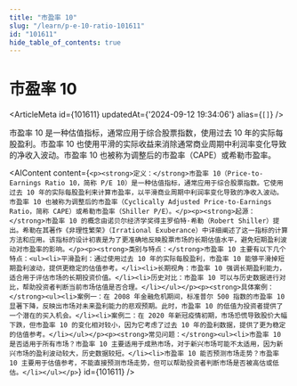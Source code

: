```yaml
---
title: "市盈率 10"
slug: "/learn/p-e-10-ratio-101611"
id: "101611"
hide_table_of_contents: true
---
```



# 市盈率 10

<ArticleMeta id={101611} updatedAt={'2024-09-12 19:34:06'} alias={`[]`} />
<div className='border-solid border-b border-t-0 my-4 border-[var(--ifm-color-gray-300)]' />

市盈率 10 是一种估值指标，通常应用于综合股票指数，使用过去 10 年的实际每股盈利。市盈率 10 也使用平滑的实际收益来消除通常商业周期中利润率变化导致的净收入波动。市盈率 10 也被称为调整后的市盈率（CAPE）或希勒市盈率。

<AIContent content={`<p><strong>定义：</strong>市盈率 10（Price-to-Earnings Ratio 10，简称 P/E 10）是一种估值指标，通常应用于综合股票指数。它使用过去 10 年的实际每股盈利来计算市盈率，以平滑商业周期中利润率变化导致的净收入波动。市盈率 10 也被称为调整后的市盈率（Cyclically Adjusted Price-to-Earnings Ratio，简称 CAPE）或希勒市盈率（Shiller P/E）。</p><p><strong>起源：</strong>市盈率 10 的概念由诺贝尔经济学奖得主罗伯特·希勒（Robert Shiller）提出。希勒在其著作《非理性繁荣》（Irrational Exuberance）中详细阐述了这一指标的计算方法和应用。该指标的设计初衷是为了更准确地反映股票市场的长期估值水平，避免短期盈利波动对市盈率的影响。</p><p><strong>类别与特点：</strong>市盈率 10 主要有以下几个特点：<ul><li>平滑盈利：通过使用过去 10 年的实际每股盈利，市盈率 10 能够平滑掉短期盈利波动，提供更稳定的估值参考。</li><li>长期视角：市盈率 10 强调长期盈利能力，适合用于评估市场的长期投资价值。</li><li>历史对比：市盈率 10 可以与历史数据进行对比，帮助投资者判断当前市场估值是否合理。</li></ul></p><p><strong>具体案例：</strong><ul><li>案例一：在 2008 年金融危机期间，标准普尔 500 指数的市盈率 10 显著下降，反映出市场对未来盈利能力的悲观预期。此时，市盈率 10 的低值为投资者提供了一个潜在的买入机会。</li><li>案例二：在 2020 年新冠疫情初期，市场恐慌导致股价大幅下跌，但市盈率 10 的变化相对较小，因为它考虑了过去 10 年的盈利数据，提供了更为稳定的估值参考。</li></ul></p><p><strong>常见问题：</strong><ul><li>市盈率 10 是否适用于所有市场？市盈率 10 主要适用于成熟市场，对于新兴市场可能不太适用，因为新兴市场的盈利波动较大，历史数据较短。</li><li>市盈率 10 能否预测市场走势？市盈率 10 主要用于估值参考，不能直接预测市场走势，但可以帮助投资者判断市场是否被高估或低估。</li></ul></p>`} id={101611} />
